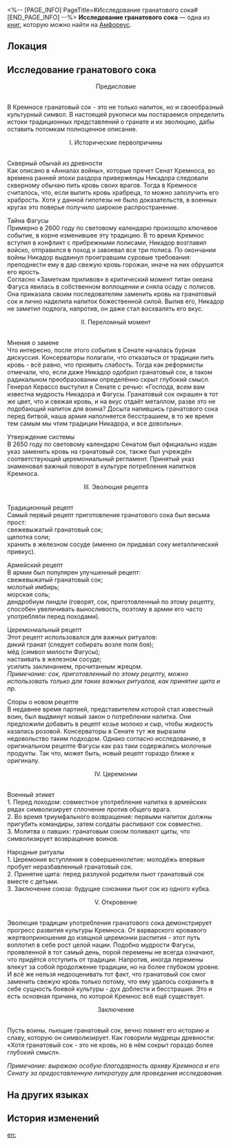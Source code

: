 <%-- [PAGE_INFO]
PageTitle=#Исследование гранатового сока#
[END_PAGE_INFO] --%>
{{Дополнить}}
{{Книга Инфобокс
|id           = 456
|Название     = 
|Изображение  = Предмет Книга Амфореус 2.png
|Мир          = Амфореус
|Томов        = 1
|Автор        = <!--нужно добавить-->
|Описание     = Предупреждение: не рекомендуется к чтению любителям гранатового сока, будьте осторожны.
|Том1         = {{tx}}
|Источник1    = {{tx|Отсутствует источник}}
|Персонажи    = 
|Фракции      = 
}}
'''Исследование гранатового сока''' — одна из [[Книги|книг]], которую можно найти на [[Амфореус]].

==Локация==
{{Отметка карты|<!--название карты-->|<!--id отметки-->}}

==Исследование гранатового сока==
<div align="center">Предисловие</div><br />В Кремносе гранатовый сок - это не только напиток, но и своеобразный культурный символ. В настоящей рукописи мы постараемся определить истоки традиционных представлений о гранате и их эволюцию, дабы оставить потомкам полноценное описание.

<div align="center">I. Исторические первопричины</div><br />Скверный обычай из древности<br />
Как описано в «Анналах войны», которые прячет Сенат Кремноса, во времена ранней эпохи раздора приверженцы Никадора следовали скверному обычаю пить кровь своих врагов. Тогда в Кремносе считалось, что, если выпить кровь храбреца, то можно заполучить его храбрость. Хотя у данной гипотезы не было доказательств, в военных кругах это поверье получило широкое распространение.

Тайна Фагусы<br />
Примерно в 2600 году по световому календарю произошло ключевое событие, в корне изменившее эту традицию. В то время Кремнос вступил в конфликт с прибрежными полисами, Никадор возглавил войско, отправился в поход и завоевал все три полиса. По окончании войны Никадор выдвинул проигравшим суровые требования: преподнести ему в дар свежую кровь горожан, иначе на них обрушится его ярость.<br />
Согласно «Заметкам приливов» в критический момент титан океана Фагуса явилась в собственном воплощении и сняла осаду с полисов. Она приказала своим последователям заменить кровь на гранатовый сок и лично наделила напиток божественной силой. Выпив его, Никадор не заметил подлога, напротив, он даже стал восхвалять его вкус.

<div align="center">II. Переломный момент</div><br />Мнения о замене<br />
Что интересно, после этого события в Сенате началась бурная дискуссия. Консерваторы полагали, что отказаться от традиции пить кровь - всё равно, что проявить слабость. Тогда как реформисты отмечали, что, если даже Никадор одобрил гранатовый сок, в таком радикальном преобразовании определённо скрыт глубокий смысл.<br />
Генерал Керассо выступил в Сенате с речью: «Господа, всем вам известна мудрость Никадора и Фагусы. Гранатовый сок окрашен в тот же цвет, что и свежая кровь, и на вкус отдаёт металлом, разве это не подобающий напиток для воина? Досыта напившись гранатового сока перед битвой, наша армия наполняется бесстрашием, в то же время тем самым мы чтим традиции Никадора, и все довольны».

Утверждение системы<br />
В 2650 году по световому календарю Сенатом был официально издан указ заменить кровь на гранатовый сок, также был учреждён соответствующий церемониальный регламент. Принятый указ знаменовал важный поворот в культуре потребления напитков Кремноса.

<div align="center">III. Эволюция рецепта</div><br />Традиционный рецепт<br />
Самый первый рецепт приготовления гранатового сока был весьма прост:<br />
свежевыжатый гранатовый сок;<br />
щепотка соли;<br />
хранить в железном сосуде (именно он придавал соку металлический привкус).

Армейский рецепт<br />
В армии был популярен улучшенный рецепт:<br />
свежевыжатый гранатовый сок;<br />
молотый имбирь;<br />
морская соль;<br />
дендробиум линдли (говорят, сок, приготовленный по этому рецепту, способен увеличивать выносливость, поэтому в армии его часто употребляли перед походами).

Церемониальный рецепт<br />
Этот рецепт использовался для важных ритуалов:<br />
дикий гранат (следует собирать возле поля боя);<br />
мёд (символ милости Фагусы);<br />
настаивать в железном сосуде;<br />
усилить заклинанием, прочитанным жрецом.<br />
''Примечание: сок, приготовленный по этому рецепту, можно использовать только для таких важных ритуалов, как принятие щита и пр.''

Споры о новом рецепте<br />
В недавнее время партией, представителем которой стал известный воин, был выдвинут новый закон о потреблении напитка. Они предложили добавить в рецепт козье молоко и сыр, чтобы жидкость казалась розовой. Консерваторы в Сенате тут же выразили недовольство таким подходом. Однако согласно исследованию, в оригинальном рецепте Фагусы как раз таки содержались молочные продукты. Так что, может быть, новый рецепт гораздо ближе к оригиналу.

<div align="center">IV. Церемонии</div><br />Военный этикет<br />
1. Перед походом: совместное употребление напитка в армейских рядах символизирует сплочение против общего врага.<br />
2. Во время триумфального возвращения: первыми напиток должны пригубить командиры, затем солдаты распивают сок совместно.<br />
3. Молитва о павших: гранатовым соком поливают щиты, что символизирует возвращение воинов.

Народные ритуалы<br />
1. Церемония вступления в совершеннолетие: молодёжь впервые пробует неразбавленный гранатовый сок.<br />
2. Принятие щита: перед разлукой родители пьют гранатовый сок вместе с детьми.<br />
3. Заключение союза: будущие союзники пьют сок из одного кубка.

<div align="center">V. Откровение</div><br />Эволюция традиции употребления гранатового сока демонстрирует прогресс развития культуры Кремноса. От варварского кровавого жертвоприношения до изящной церемонии распития - этот путь воплотил в себе рост целой нации. Подобно мудрости Фагусы, проявленной в тот самый день, порой перемены не всегда означают, что придётся отступить от традиции. Напротив, иногда перемены влекут за собой продолжение традиции, но на более глубоком уровне.<br />
И всё же нельзя недооценивать тот факт, что гранатовый сок смог заменить свежую кровь только потому, что ему удалось сохранить в себе сущность боевой культуры - дух доблести и бесстрашия. Это и есть основная причина, по которой Кремнос всё ещё существует.

<div align="center">Заключение</div><br />Пусть воины, пьющие гранатовый сок, вечно помнят его историю и славу, которую он символизирует. Как говорили мудрецы древности: «Хотя гранатовый сок - это не кровь, но в нём сокрыт гораздо более глубокий смысл».

''Примечание: выражаю особую благодарность архиву Кремноса и его Сенату за предоставленную литературу для проведения исследования.''

==На других языках==
{{На других языках
|en   = On Pomegranate Juice
|zhs  = 石榴汁考
|zht  = 石榴汁考
|ja   = ザクロジュース考
|ko   = 석류즙 고찰
|es   = Sobre el jugo de granada
|fr   = À propos du jus de grenade
|ru   = Исследование гранатового сока
|th   = การค้นคว้าน้ำทับทิม
|vi   = Nghiên Cứu Về Nước Ép Lựu
|de   = Studie über Granatapfelsaft
|id   = Penelitian Jus Delima
|pt   = Sobre o Suco de Romã
}}

==История изменений==
{{История изменений|3.5}}

[[en:]]